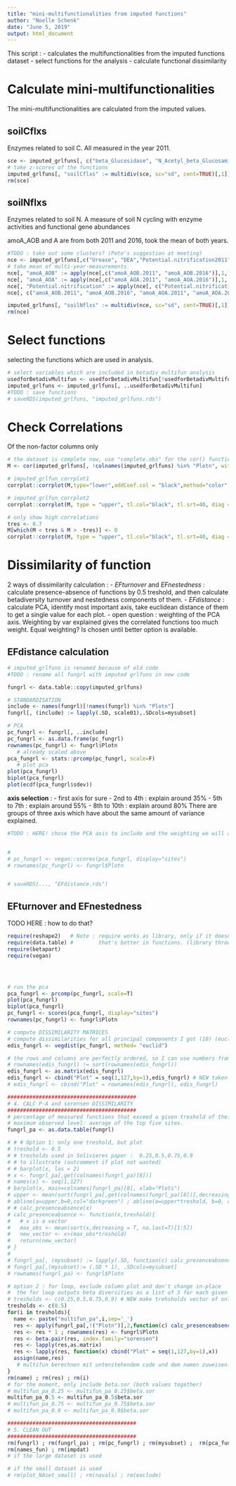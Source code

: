 ```yaml
---
title: "mini-multifunctionalities from imputed functions"
author: "Noelle Schenk"
date: "June 5, 2019"
output: html_document
---
```

This script :
- calculates the multifunctionalities from the imputed functions dataset
- select functions for the analysis
- calculate functional dissimilarity


# Calculate mini-multifunctionalities
The mini-multifunctionalities are calculated from the imputed values.

## soilCflxs
Enzymes related to soil C. All measured in the year 2011.
```r
sce <- imputed_grlfuns[, c("beta_Glucosidase", "N_Acetyl_beta_Glucosaminidase", "Xylosidase")]
# take z-scores of the functions
imputed_grlfuns[, "soilCflxs" := multidiv(sce, sc="sd", cent=TRUE)[,1]]
rm(sce)
```

## soilNflxs
Enzymes related to soil N. A measure of soil N cycling with enzyme activities and functional gene abundances

amoA_AOB and A are from both 2011 and 2016, took the mean of both years.
```r
#TODO : take out some clusters? (Pete's suggestion at meeting)
nce <- imputed_grlfuns[,c("Urease", "DEA","Potential.nitrification2011", "Potential.nitrification2014","nifH","amoA_AOB.2011","amoA_AOA.2011", "amoA_AOB.2016", "amoA_AOA.2016", "nxrA_NS", "16S_NB")]
# take mean of multi-year-measurements
nce[, "amoA_AOB" := apply(nce[,c("amoA_AOB.2011", "amoA_AOB.2016")],1, mean)]
nce[, "amoA_AOA" := apply(nce[,c("amoA_AOA.2011", "amoA_AOA.2016")],1, mean)]
nce[, "Potential.nitrification" := apply(nce[, c("Potential.nitrification2014", "Potential.nitrification2011")], 1, mean)]
nce[, c("amoA_AOB.2011", "amoA_AOB.2016", "amoA_AOA.2011", "amoA_AOA.2016", "Potential.nitrification2014", "Potential.nitrification2011") := NULL]

imputed_grlfuns[, "soilNflxs" := multidiv(nce, sc="sd", cent=TRUE)[,1]]
rm(nce)
```


# Select functions
selecting the functions which are used in analysis.
```r
# select variables which are included in betadiv multifun analysis
usedforBetadivMultifun <- usedforBetadivMultifun[!usedforBetadivMultifun == "Plot"]
imputed_grlfuns <- imputed_grlfuns[, ..usedforBetadivMultifun]
#TODO : save functions
# saveRDS(imputed_grlfuns, "imputed_grlfuns.rds")
```


# Check Correlations
Of the non-factor columns only
```r
# the dataset is complete now, use "complete.obs" for the cor() function now
M <- cor(imputed_grlfuns[, !colnames(imputed_grlfuns) %in% "Plotn", with=F], use="complete.obs")

# imputed_grlfun_corrplot1
corrplot::corrplot(M,type="lower",addCoef.col = "black",method="color",diag=F, tl.srt=1, tl.col="black", mar=c(0,0,0,0), number.cex=0.6)

# imputed_grlfun_corrplot2
corrplot::corrplot(M, type = "upper", tl.col="black", tl.srt=40, diag = F)

# only show high correlations
tres <- 0.7
M[which(M < tres & M > -tres)] <- 0
corrplot::corrplot(M, type = "upper", tl.col="black", tl.srt=40, diag = F, main = "B")
```


# Dissimilarity of function

2 ways of dissimilarity calculation : 
- *EFturnover* and *EFnestedness* : calculate presence-absence of functions by 0.5 treshold, and then calculate betadiversity turnover and nestedness components of them.
- *EFdistance* : calculate PCA, identify most important axis, take euclidean distance of them to get a single value for each plot. 
    - open question : weighting of the PCA axis. Weighting by var explained gives the correlated functions too much weight. Equal weighting? Is chosen until better option is available.


## EFdistance calculation
```r
# imputed_grlfuns is renamed because of old code
#TODO : rename all fungrl with imputed grlfuns in new code

fungrl <- data.table::copy(imputed_grlfuns)

# STANDARDISATION
include <- names(fungrl)[!names(fungrl) %in% "Plotn"]
fungrl[, (include) := lapply(.SD, scale01),.SDcols=mysubset]

# PCA
pc_fungrl <- fungrl[, ..include]
pc_fungrl <- as.data.frame(pc_fungrl)
rownames(pc_fungrl) <- fungrl$Plotn
   # already scaled above
pca_fungrl <- stats::prcomp(pc_fungrl, scale=F) 
   # plot pca
plot(pca_fungrl)
biplot(pca_fungrl)
plot(ecdf(pca_fungrl$sdev))
```
**axis selection** : 
- first axis for sure
- 2nd to 4th : explain around 35%
- 5th to 7th : explain around 55%
- 8th to 10th : explain around 80%
There are groups of three axis which have about the same amount of variance explained. 
```r

#TODO : HERE! chose the PCA axis to include and the weighting we will apply to it (equal?)


# 
# pc_fungrl <- vegan::scores(pca_fungrl, display="sites")
# rownames(pc_fungrl) <- fungrl$Plotn


# saveRDS(..., "EFdistance.rds")
```






## EFturnover and EFnestedness



TODO HERE : how to do that?

```r
require(reshape2)   # Note : require works as library, only if it doesn't work, it outputs a warning and not an error.
require(data.table) #        that's better in functions. (library throws an error)
require(betapart)
require(vegan)




# run the pca
pca_fungrl <- prcomp(pc_fungrl, scale=T)
plot(pca_fungrl)
biplot(pca_fungrl)
pc_fungrl <- scores(pca_fungrl, display="sites")
rownames(pc_fungrl) <- fungrl$Plotn

# compute DISSIMILARITY MATRICES
# compute dissimilarities for all principal components I got (10) (euclidian distance)
edis_fungrl <- vegdist(pc_fungrl, method= "euclid")

# the rows and columns are perfectly ordered, so I can use numbers from 1 to 130 as plot IDs.
# rownames(edis_fungrl) != sort(rownames(edis_fungrl))
edis_fungrl <- as.matrix(edis_fungrl)
edis_fungrl <- cbind("Plot" = seq(1,127,by=1),edis_fungrl) # NEW taken out and replaced by next column
# edis_fungrl <- cbind("Plot" = rownames(edis_fungrl), edis_fungrl)

#########################################
# 4. CALC P-A and sorensen DISSIMILARITY
#########################################
# percentage of measured functions that exceed a given treshold of their maximum observed level across all study sites.
# maximum observed level: average of the top five sites.
fungrl_pa <- as.data.table(fungrl)

# # # Option 1: only one treshold, but plot
# treshold <- 0.5
# # tresholds used in Solivieres paper :  0.25,0.5,0.75,0.9
# # to illustrate (outcomment if plot not wanted)
# # barplot(x, las = 2)
# x <- fungrl_pa[,get(colnames(fungrl_pa)[8])]
# names(x) <- seq(1,127)
# barplot(x, main=colnames(fungrl_pa)[8], xlab="Plots")
# upper <- mean(sort(fungrl_pa[,get(colnames(fungrl_pa)[8])],decreasing = T, na.last=T)[1:5])
# abline(a=upper,b=0,col="darkgreen") ; abline(a=upper*treshold, b=0, col="red")
# # calc_presenceabsence(x)
# calc_presenceabsence <- function(x,treshold){
#   # x is a vector
#   max_obs <- mean(sort(x,decreasing = T, na.last=T)[1:5])
#   new_vector <- x>(max_obs*treshold)
#   return(new_vector)
# }
# 
# fungrl_pa[, (mysubset) := lapply(.SD, function(c) calc_presenceabsence(c, treshold=treshold)),.SDcols=mysubset]
# fungrl_pa[,(mysubset):= (.SD * 1), .SDcols=mysubset]
# rownames(fungrl_pa) <- fungrl$Plotn

# option 2 : for loop, exclude column plot and don't change in-place
#  the for loop outputs beta diversities as a list of 3 for each given treshold value.
# tresholds <- c(0.25,0.5,0.75,0.9) # NEW make trehsholds vector of only one treshold
tresholds <- c(0.5)
for(i in tresholds){
  name <- paste("multifun_pa",i,sep='_')
  res <- apply(fungrl_pa[,!("Plotn")],2,function(c) calc_presenceabsence(c,treshold=i))
  res <- res * 1 ; rownames(res) <- fungrl$Plotn
  res <- beta.pair(res, index.family="sorensen")
  res <- lapply(res,as.matrix)
  res <- lapply(res, function(x) cbind("Plot" = seq(1,127,by=1),x))
  assign(name,res)
   # multifun berechnen mit untenstehendem code und dem namen zuweisen.
}
rm(name) ; rm(res) ; rm(i)
# for the moment, only include beta.sor (both values together)
# multifun_pa_0.25 <- multifun_pa_0.25$beta.sor
multifun_pa_0.5 <- multifun_pa_0.5$beta.sor
# multifun_pa_0.75 <- multifun_pa_0.75$beta.sor
# multifun_pa_0.9 <- multifun_pa_0.9$beta.sor

#########################################
# 5. CLEAN OUT
#########################################
rm(fungrl) ; rm(fungrl_pa) ; rm(pc_fungrl) ; rm(mysubset) ;  rm(pca_fungrl) ; rm(plot_NAset) ; rm(tresholds)
rm(names_fun) ; rm(impdat)
# if the large dataset is used

# if the small dataset is used
# rm(plot_NAset_small) ; rm(navals) ; rm(exclude)

```
